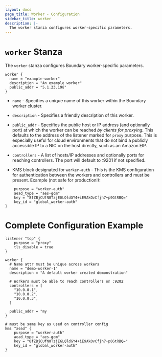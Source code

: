 ```yaml
---
layout: docs
page_title: Worker - Configuration
sidebar_title: worker
description: |-
  The worker stanza configures worker-specific parameters.
---
```


# `worker` Stanza

The `worker` stanza configures Boundary worker-specific parameters.

```hcl
worker {
  name = "example-worker"
  description = "An example worker"
  public_addr = "5.1.23.198"
}
```

- `name` - Specifies a unique name of this worker within the Boundary worker
cluster.

- `description` - Specifies a friendly description of this worker.

- `public_addr` - Specifies the public host or IP address (and optionally port)
at which the worker can be reached _by clients for proxying_. This defaults to
the address of the listener marked for `proxy` purpose. This is especially
useful for cloud environments that do not bind a publicly accessible IP to a NIC
on the host directly, such as an Amazon EIP.

- `controllers` - A list of hosts/IP addresses and optionally ports for reaching
controllers. The port will default to :9201 if not specified.

- KMS block designated for `worker-auth` - This is the KMS configuration for
authentication between the workers and controllers and must be present. Example (not safe for production!):
```hcl kms "aead" {
	purpose = "worker-auth"
	aead_type = "aes-gcm"
	key = "8fZBjCUfN0TzjEGLQldGY4+iE9AkOvCfjh7+p0GtRBQ="
	key_id = "global_worker-auth"
}
```

# Complete Configuration Example

```hcl
listener "tcp" {
	purpose = "proxy"
	tls_disable = true
}

worker {
  # Name attr must be unique across workers
  name = "demo-worker-1"
  description = "A default worker created demonstration"

  # Workers must be able to reach controllers on :9202
  controllers = [
    "10.0.0.1",
    "10.0.0.2",
    "10.0.0.3",
  ]

  public_addr = "my
}

# must be same key as used on controller config
kms "aead" {
	purpose = "worker-auth"
	aead_type = "aes-gcm"
	key = "8fZBjCUfN0TzjEGLQldGY4+iE9AkOvCfjh7+p0GtRBQ="
	key_id = "global_worker-auth"
}
```

